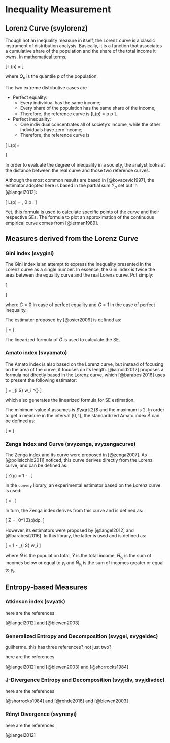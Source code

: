 # Inequality Measurement {#inequality}

## Lorenz Curve (svylorenz)

Though not an inequality measure in itself, the Lorenz curve is a classic instrument of distribution analysis. Basically, it is a function that associates a cumulative share of the population and the share of the total income it owns. In mathematical terms, 

\[
L(p) = \frac{\int_{-\infty}^{Q_p}yf(y)dy}{\int_{-\infty}^{+\infty}yf(y)dy}
\]

where $Q_p$ is the quantile $p$ of the population.

The two extreme distributive cases are 

- Perfect equality:
    - Every individual has the same income;
    - Every share of the population has the same share of the income;
    - Therefore, the reference curve is \[L(p) = p \text{ } \forall p \in [0,1] \text{.}\].
- Perfect inequality:
    - One individual concentrates all of society's income, while the other individuals have zero income;
    - Therefore, the reference curve is 
    
\[
L(p)=
\begin{cases}
0, &\forall p < 1 \\
1, &\text{if } p = 1 \text{.}
\end{cases}
\]
    
In order to evaluate the degree of inequality in a society, the analyst looks at the distance between the real curve and those two reference curves.

Although the most common results are based in [@kovacevic1997], the estimator adopted here is based in the partial sum $\widetilde{Y}_p$ set out in [@langel2012]:

\[
L(p) = \frac{\widehat{\widetilde{Y}}_p}{\widehat{Y}}, \text{ } 0 \le p \le 1.
\]

Yet, this formula is used to calculate specific points of the curve and their respective SEs. The formula to plot an approximation of the continuous empirical curve comes from [@lerman1989].

## Measures derived from the Lorenz Curve

### Gini index (svygini)

The Gini index is an attempt to express the inequality presented in the Lorenz curve as a single number. In essence, the Gini index is twice the area between the equality curve and the real Lorenz curve. Put simply:

\[
\begin{aligned}
G &= 2 \bigg( \int_{0}^{1} pdp - \int_{0}^{1} L(p)dp \bigg) \\
\therefore G &= 1 - 2 \int_{0}^{1} L(p)dp
\end{aligned}
\]

where $G=0$ in case of perfect equality and $G = 1$ in the case of perfect inequality.

The estimator proposed by [@osier2009] is defined as:

\[
\widehat{G} = \frac{ 2 \sum_{i \in S} w_i r_i y_i - \sum_{i \in S} w_i y_i }{ \hat{Y} }
\]

The linearized formula of $\widehat{G}$ is used to calculate the SE.

### Amato index (svyamato)

The Amato index is also based on the Lorenz curve, but instead of focusing on the area of the curve, it focuses on its length. [@arnold2012] proposes a formula not directly based in the Lorenz curve, which [@barabesi2016] uses to present the following estimator:

\[
\widehat{A} = \sum_{i \in S} w_i \bigg[ \frac{1}{\widehat{N}^2} + \frac{y_i^2}{\widehat{Y}^2} \bigg]^{\frac{1}{2}} \text{,}
\]

which also generates the linearized formula for SE estimation.

The minimum value $A$ assumes is $\sqrt{2}$ and the maximum is $2$. In order to get a measure in the interval $[0,1]$, the standardized Amato index $\widetilde{A}$ can be defined as:

\[
\widetilde{A} = \frac{ A - \sqrt{2} }{2 - \sqrt{2} } \text{ .}
\]

### Zenga Index and Curve (svyzenga, svyzengacurve)

The Zenga index and its curve were proposed in [@zenga2007]. As [@polisicchio2011] noticed, this curve derives directly from the Lorenz curve, and can be defined as:

\[
Z(p) = 1 - \frac{L(p)}{p} \cdot \frac{1 - p}{1 - L(p)}.
\]

In the `convey` library, an experimental estimator based on the Lorenz curve is used:

\[
\widehat{Z(p)} = \frac{ p \widehat{Y} - \widehat{\widetilde{Y}}(p) }{p \big[ \widehat{Y} - \widehat{\widetilde{Y}}(p) \big] }.
\]

In turn, the Zenga index derives from this curve and is defined as:

\[
Z = \int_0^1 Z(p)dp.
\]

However, its estimators were proposed by [@langel2012] and [@barabesi2016]. In this library, the latter is used and is defined as:

\[
\widehat{Z} = 1 - \sum_{i \in S} w_i \bigg[ \frac{ ( \widehat{N} - \widehat{H}_{y_i} ) ( \widehat{Y} -\widehat{K}_{y_i} ) }
{ \widehat{N} \cdot \widehat{H}_{y_i} \cdot \widehat{K}_{y_i} } \bigg]
\]

where $\widehat{N}$ is the population total, $\widehat{Y}$ is the total income, $\widehat{H}_{y_i}$ is the sum of incomes below or equal to $y_i$ and $\widehat{N}_{y_i}$ is the sum of incomes greater or equal to $y_i$.

## Entropy-based Measures

### Atkinson index (svyatk)

here are the references

[@langel2012] and [@biewen2003]


### Generalized Entropy and Decomposition (svygei, svygeidec)

guilherme..this has three references?  not just two?

here are the references

[@langel2012] and [@biewen2003] and [@shorrocks1984]


### J-Divergence Entropy and Decomposition (svyjdiv, svyjdivdec)


here are the references

[@shorrocks1984] and [@rohde2016] and [@biewen2003]

### Rényi Divergence (svyrenyi)

here are the references

[@langel2012]
